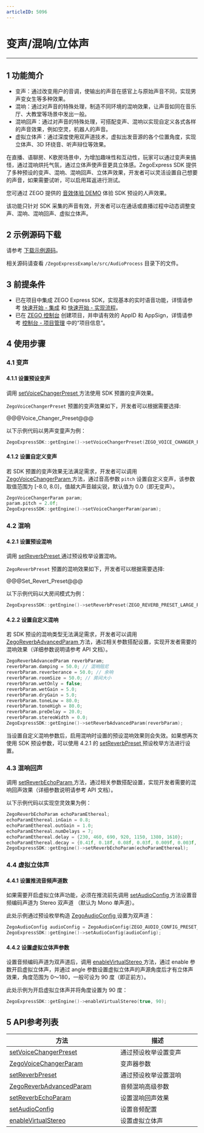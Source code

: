 ```yaml
---
articleID: 5096
---
```

<style>
table th:nth-of-type(1) { min-width: 120px; width: 30%; }
table th:nth-of-type(2) { min-width: 120px; width: 30%; }
table th:nth-of-type(3) { min-width: 120px; width: 40%; }
table {width: 100%;}
</style>


# 变声/混响/立体声

- - -

## 1 功能简介

* 变声：通过改变用户的音调，使输出的声音在感官上与原始声音不同，实现男声变女生等多种效果。
* 混响：通过对声音的特殊处理，制造不同环境的混响效果，让声音如同在音乐厅、大教堂等场景中发出一般。
* 混响回声：通过对声音的特殊处理，可搭配变声、混响以实现自定义各式各样的声音效果，例如空灵，机器人的声音。
* 虚拟立体声：通过深度使用双声道技术，虚拟出发音源的各个位置角度，实现立体声、3D 环绕音、听声辩位等效果。

在直播、语聊房、K歌房场景中，为增加趣味性和互动性，玩家可以通过变声来搞怪，通过混响烘托气氛，通过立体声使声音更具立体感。ZegoExpress SDK 提供了多种预设的变声、混响、混响回声、立体声效果，开发者可以灵活设置自己想要的声音，如果需要试听，可以启用耳返进行测试。

您可通过 ZEGO 提供的 [音效体验 DEMO](https://www.zego.im/audio-demo) 体验 SDK 预设的人声效果。

<div class="mk-hint">

该功能只针对 SDK 采集的声音有效，开发者可以在通话或直播过程中动态调整变声、混响、混响回声、虚拟立体声。
</div>


## 2 示例源码下载

请参考 [下载示例源码](#3128)。

相关源码请查看 `/ZegoExpressExample/src/AudioProcess` 目录下的文件。

## 3 前提条件

- 已在项目中集成 ZEGO Express SDK，实现基本的实时语音功能，详情请参考 [快速开始 - 集成](!ExpressAudioSDK-Integration/SDK_Integration) 和 [快速开始 - 实现流程](!ExpressAudioSDK-Integration/Solution_Implementation)。
- 已在 [ZEGO 控制台](https://console.zego.im) 创建项目，并申请有效的 AppID 和 AppSign，详情请参考 [控制台 - 项目管理](#12107) 中的“项目信息”。

## 4 使用步骤

### 4.1 变声

#### 4.1.1 设置预设变声

调用 [setVoiceChangerPreset ](/zh/api?doc=Express_Video_SDK_API~CPP_windows~class~zego-express-i-zego-express-engine#set-voice-changer-preset) 方法使用 SDK 预置的变声效果。

`ZegoVoiceChangerPreset` 预置的变声效果如下，开发者可以根据需要选择:

@@@Voice_Changer_Preset@@@


以下示例代码以男声变童声为例：

```cpp
ZegoExpressSDK::getEngine()->setVoiceChangerPreset(ZEGO_VOICE_CHANGER_PRESET_MEN_TO_CHILD);
```

#### 4.1.2 设置自定义变声

若 SDK 预置的变声效果无法满足需求，开发者可以调用 [ZegoVoiceChangerParam ](/zh/api?doc=Express_Video_SDK_API~CPP_macos~struct~zego-express-zego-voice-changer-param) 方法，通过音高参数 `pitch` 设置自定义变声，该参数取值范围为 [-8.0, 8.0]，值越大声音越尖锐，默认值为 0.0（即无变声）。

```cpp
ZegoVoiceChangerParam param;
param.pitch = 2.0f;
ZegoExpressSDK::getEngine()->setVoiceChangerParam(param); 
```

### 4.2 混响

#### 4.2.1 设置预设混响

调用 [setReverbPreset ](/zh/api?doc=Express_Video_SDK_API~CPP_windows~class~zego-express-i-zego-express-engine#set-reverb-preset) 通过预设枚举设置混响。

`ZegoReverbPreset` 预置的混响效果如下，开发者可以根据需要选择:

@@@Set_Revert_Preset@@@


以下示例代码以大房间模式为例：
```cpp
ZegoExpressSDK::getEngine()->setReverbPreset(ZEGO_REVERB_PRESET_LARGE_ROOM);
```

#### 4.2.2 设置自定义混响

若 SDK 预设的混响类型无法满足需求，开发者可以调用 [ZegoReverbAdvancedParam ](/zh/api?doc=Express_Video_SDK_API~CPP_windows~struct~zego-express-zego-reverb-advanced-param) 方法，通过相关参数搭配设置，实现开发者需要的混响效果（详细参数说明请参考 API 文档）。

```cpp
ZegoReverbAdvancedParam reverbParam;
reverbParam.damping = 50.0; // 混响阻尼
reverbParam.reverberance = 50.0; // 余响
reverbParam.roomSize = 50.0; // 房间大小
reverbParam.wetOnly = false;
reverbParam.wetGain = 5.0;
reverbParam.dryGain = 5.0;
reverbParam.toneLow = 80.0;
reverbParam.toneHigh = 80.0;
reverbParam.preDelay = 20.0;
reverbParam.stereoWidth = 0.0;
ZegoExpressSDK::getEngine()->setReverbAdvancedParam(reverbParam);
```


<div class="mk-warning">

当设置自定义混响参数后，启用混响时设置的预设混响效果则会失效。如果想再次使用 SDK 预设参数，可以使用 4.2.1 的 [setReverbPreset ](/zh/api?doc=Express_Video_SDK_API~CPP_windows~class~zego-express-i-zego-express-engine#set-reverb-preset) 预设枚举方法进行设置。
</div>

### 4.3 混响回声

调用 [setReverbEchoParam ](/zh/api?doc=Express_Video_SDK_API~CPP_windows~class~zego-express-i-zego-express-engine#set-reverb-echo-param) 方法，通过相关参数搭配设置，实现开发者需要的混响回声效果（详细参数说明请参考 API 文档）。

以下示例代码以实现空灵效果为例：

```cpp
ZegoReverbEchoParam echoParamEthereal;
echoParamEthereal.inGain = 0.8;
echoParamEthereal.outGain = 1.0;
echoParamEthereal.numDelays = 7;
echoParamEthereal.delay = {230, 460, 690, 920, 1150, 1380, 1610};
echoParamEthereal.decay = {0.41f, 0.18f, 0.08f, 0.03f, 0.009f, 0.003f, 0.001f};
ZegoExpressSDK::getEngine()->setReverbEchoParam(echoParamEthereal);
```

### 4.4 虚拟立体声

#### 4.4.1 设置推流音频声道数

如果需要开启虚拟立体声功能，必须在推流前先调用 [setAudioConfig ](/zh/api?doc=Express_Video_SDK_API~CPP~class~zego-express-i-zego-express-engine&jumpType=route#set-audio-config) 方法设置音频编码声道为 Stereo 双声道 （默认为 Mono 单声道）。

此处示例通过预设枚举构造 [ZegoAudioConfig ](/zh/api?doc=Express_Video_SDK_API~CPP~struct~zego-express-zego-audio-config) 设置为双声道：

```cpp
ZegoAudioConfig audioConfig = ZegoAudioConfig(ZEGO_AUDIO_CONFIG_PRESET_STANDARD_QUALITY_STEREO);
ZegoExpressSDK::getEngine()->setAudioConfig(audioConfig);
```

#### 4.4.2 设置虚拟立体声参数

设置音频编码声道为双声道后，调用 [enableVirtualStereo ](/zh/api?doc=Express_Video_SDK_API~CPP~class~zego-express-i-zego-express-engine&jumpType=route#enable-virtual-stereo) 方法，通过 enable 参数开启虚拟立体声，并通过 angle 参数设置虚拟立体声的声源角度后才有立体声效果，角度范围为 0～180，一般可设为 90 度（即正前方）。

此处示例为开启虚拟立体声并将角度设置为 90 度：

```cpp
ZegoExpressSDK::getEngine()->enableVirtualStereo(true, 90);
```

## 5 API参考列表

| 方法                                                         | 描述           |
| ------------------------------------------------------------ | -------------- |
| [setVoiceChangerPreset ](/zh/api?doc=Express_Video_SDK_API~CPP_windows~class~zego-express-i-zego-express-engine#set-voice-changer-preset) | 通过预设枚举设置变声   |
| [ZegoVoiceChangerParam ](/zh/api?doc=Express_Video_SDK_API~CPP_macos~struct~zego-express-zego-voice-changer-param) | 变声器参数 |
| [setReverbPreset ](/zh/api?doc=Express_Video_SDK_API~CPP_windows~class~zego-express-i-zego-express-engine#set-reverb-preset) | 通过预设枚举设置混响  |
| [ZegoReverbAdvancedParam ](/zh/api?doc=Express_Video_SDK_API~CPP_windows~struct~zego-express-zego-reverb-advanced-param) | 音频混响高级参数  |
| [setReverbEchoParam ](/zh/api?doc=Express_Video_SDK_API~CPP_windows~class~zego-express-i-zego-express-engine#set-reverb-echo-param) |  设置混响回声效果 |
| [setAudioConfig ](/zh/api?doc=Express_Video_SDK_API~CPP~class~zego-express-i-zego-express-engine&jumpType=route#set-audio-config) | 设置音频配置   |
| [enableVirtualStereo ](/zh/api?doc=Express_Video_SDK_API~CPP~class~zego-express-i-zego-express-engine&jumpType=route#enable-virtual-stereo) | 设置虚拟立体声 |
